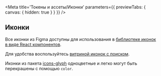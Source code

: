 
<Meta title='Токены и ассеты/Иконки' parameters={{ previewTabs: { canvas: { hidden: true } } }} />

## Иконки

Все иконки из Figma доступны для использования в [библиотеке иконок в виде React компонентов](https://github.com/core-ds/icons).

Для удобства воспользуйтесь [витриной иконок с поиском](https://core-ds.github.io/icons-demo/).

Иконки из пакета [icons-glyph](https://github.com/core-ds/icons) одноцветные и легко могут быть перекрашены с помощью `color`.
